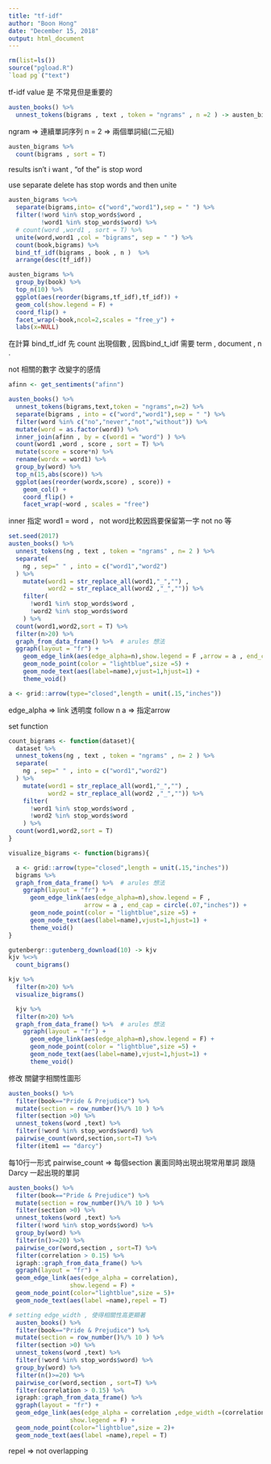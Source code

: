 ---
title: "tf-idf"
author: "Boon Hong"
date: "December 15, 2018"
output: html_document
---

```{r}

rm(list=ls())
source("pgload.R")
`load pg`("text")

```

tf-idf value 是 不常見但是重要的 

```{r}
austen_books() %>% 
  unnest_tokens(bigrams , text , token = "ngrams" , n =2 ) -> austen_bigrams 

```

ngram => 連續單詞序列
n = 2 => 兩個單詞組(二元組)

```{r}

austen_bigrams %>% 
  count(bigrams , sort = T)

```

results isn't i want , "of the" is stop word

use separate  delete has stop words and then unite

```{r}

austen_bigrams %<>% 
  separate(bigrams,into= c("word","word1"),sep = " ") %>%
  filter(!word %in% stop_words$word ,
         !word1 %in% stop_words$word) %>% 
  # count(word ,word1 , sort = T) %>% 
  unite(word,word1 ,col = "bigrams", sep = " ") %>% 
  count(book,bigrams) %>% 
  bind_tf_idf(bigrams , book , n )  %>% 
  arrange(desc(tf_idf))

austen_bigrams %>% 
  group_by(book) %>% 
  top_n(10) %>% 
  ggplot(aes(reorder(bigrams,tf_idf),tf_idf)) +
  geom_col(show.legend = F) + 
  coord_flip() + 
  facet_wrap(~book,ncol=2,scales = "free_y") + 
  labs(x=NULL)

```

在計算 bind_tf_idf 先 count 出現個數 , 因爲bind_t_idf 需要 term ,
document , n .


not 相關的數字 改變字的感情

```{r}
afinn <- get_sentiments("afinn")

austen_books() %>%   
  unnest_tokens(bigrams,text,token = "ngrams",n=2) %>% 
  separate(bigrams , into = c("word","word1"),sep = " ") %>% 
  filter(word %in% c("no","never","not","without")) %>% 
  mutate(word = as.factor(word)) %>% 
  inner_join(afinn , by = c(word1 = "word") ) %>% 
  count(word1 ,word , score , sort = T) %>% 
  mutate(score = score*n) %>% 
  rename(wordx = word1) %>% 
  group_by(word) %>% 
  top_n(15,abs(score)) %>%   
  ggplot(aes(reorder(wordx,score) , score)) +
    geom_col() + 
    coord_flip() +
    facet_wrap(~word , scales = "free")

```

inner 指定 word1 = word ， not word比較因爲要保留第一字 not no 等


```{r}
set.seed(2017)
austen_books() %>% 
  unnest_tokens(ng , text , token = "ngrams" , n= 2 ) %>% 
  separate(
    ng , sep=" " , into = c("word1","word2")
  ) %>% 
    mutate(word1 = str_replace_all(word1,"_","") , 
           word2 = str_replace_all(word2 ,"_","")) %>% 
    filter(
      !word1 %in% stop_words$word ,
      !word2 %in% stop_words$word
    ) %>%
  count(word1,word2,sort = T) %>% 
  filter(n>20) %>% 
  graph_from_data_frame() %>%  # arules 想法 
  ggraph(layout = "fr") +
    geom_edge_link(aes(edge_alpha=n),show.legend = F ,arrow = a , end_cap = circle(.07,"inches")) +
    geom_node_point(color = "lightblue",size =5) + 
    geom_node_text(aes(label=name),vjust=1,hjust=1) + 
    theme_void()

a <- grid::arrow(type="closed",length = unit(.15,"inches"))
```

edge_alpha => link 透明度 follow n 
a => 指定arrow 

set function 
```{r}

count_bigrams <- function(dataset){
  dataset %>% 
  unnest_tokens(ng , text , token = "ngrams" , n= 2 ) %>% 
  separate(
    ng , sep=" " , into = c("word1","word2")
  ) %>% 
    mutate(word1 = str_replace_all(word1,"_","") , 
           word2 = str_replace_all(word2 ,"_","")) %>% 
    filter(
      !word1 %in% stop_words$word ,
      !word2 %in% stop_words$word
    ) %>%
  count(word1,word2,sort = T) 
} 

visualize_bigrams <- function(bigrams){

  a <- grid::arrow(type="closed",length = unit(.15,"inches"))
  bigrams %>% 
  graph_from_data_frame() %>%  # arules 想法 
    ggraph(layout = "fr") +
      geom_edge_link(aes(edge_alpha=n),show.legend = F ,
                     arrow = a , end_cap = circle(.07,"inches")) +
      geom_node_point(color = "lightblue",size =5) + 
      geom_node_text(aes(label=name),vjust=1,hjust=1) + 
      theme_void()
}

```

```{r}

gutenbergr::gutenberg_download(10) -> kjv 
kjv %<>% 
  count_bigrams()

kjv %>% 
  filter(n>20) %>% 
  visualize_bigrams()

```


```{r}
  kjv %>%
  filter(n>20) %>% 
  graph_from_data_frame() %>%  # arules 想法 
    ggraph(layout = "fr") +
      geom_edge_link(aes(edge_alpha=n),show.legend = F) +
      geom_node_point(color = "lightblue",size =5) + 
      geom_node_text(aes(label=name),vjust=1,hjust=1) + 
      theme_void()

```

修改 關鍵字相關性圖形

```{r}
austen_books() %>% 
  filter(book=="Pride & Prejudice") %>% 
  mutate(section = row_number()%/% 10 ) %>% 
  filter(section >0) %>% 
  unnest_tokens(word ,text) %>% 
  filter(!word %in% stop_words$word) %>% 
  pairwise_count(word,section,sort=T) %>% 
  filter(item1 == "darcy") 

```

每10行一形式
pairwise_count => 每個section 裏面同時出現出現常用單詞
跟隨 Darcy 一起出現的單詞

```{r}

austen_books() %>% 
  filter(book=="Pride & Prejudice") %>% 
  mutate(section = row_number()%/% 10 ) %>% 
  filter(section >0) %>% 
  unnest_tokens(word ,text) %>% 
  filter(!word %in% stop_words$word) %>% 
  group_by(word) %>% 
  filter(n()>=20) %>% 
  pairwise_cor(word,section , sort=T) %>% 
  filter(correlation > 0.15) %>% 
  igraph::graph_from_data_frame() %>% 
  ggraph(layout = "fr") +
  geom_edge_link(aes(edge_alpha = correlation),
                 show.legend = F) +
  geom_node_point(color="lightblue",size = 5)+
  geom_node_text(aes(label =name),repel = T)

# setting edge_width , 使得相關性高更顯著
  austen_books() %>% 
  filter(book=="Pride & Prejudice") %>% 
  mutate(section = row_number()%/% 10 ) %>% 
  filter(section >0) %>% 
  unnest_tokens(word ,text) %>% 
  filter(!word %in% stop_words$word) %>% 
  group_by(word) %>% 
  filter(n()>=20) %>% 
  pairwise_cor(word,section , sort=T) %>% 
  filter(correlation > 0.15) %>% 
  igraph::graph_from_data_frame() %>% 
  ggraph(layout = "fr") +
  geom_edge_link(aes(edge_alpha = correlation ,edge_width =(correlation*0.1 )),
                 show.legend = F) +
  geom_node_point(color="lightblue",size = 2)+
  geom_node_text(aes(label =name),repel = T)

```

repel => not overlapping


